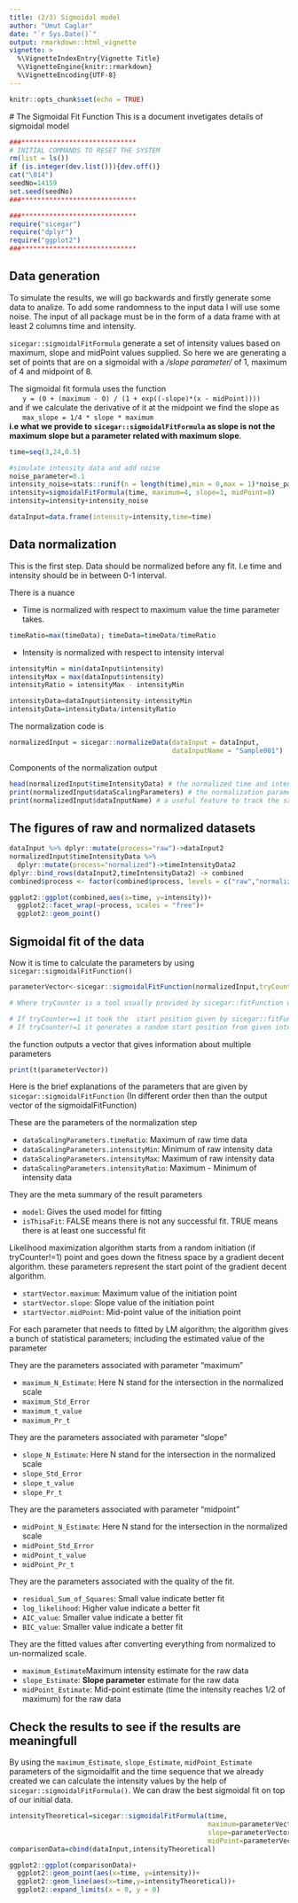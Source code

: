 ```yaml
---
title: (2/3) Sigmoidal model
author: "Umut Caglar"
date: "`r Sys.Date()`"
output: rmarkdown::html_vignette
vignette: >
  %\VignetteIndexEntry{Vignette Title}
  %\VignetteEngine{knitr::rmarkdown}
  %\VignetteEncoding{UTF-8}
---
```

  
```r
knitr::opts_chunk$set(echo = TRUE)
```
  
  # The Sigmoidal Fit Function
  This is a document invetigates details of sigmoidal model 
  
  
  ```r

###*****************************
# INITIAL COMMANDS TO RESET THE SYSTEM
rm(list = ls())
if (is.integer(dev.list())){dev.off()}
cat("\014")
seedNo=14159
set.seed(seedNo)
###*****************************

###*****************************
require("sicegar")
require("dplyr")
require("ggplot2")
###*****************************
```

## Data generation
To simulate the results, we will go backwards and firstly generate some data to analize. To add some randomness to the input data I will use some noise. The input of all package must be in the form of a data frame with at least 2 columns time and intensity. 

`sicegar::sigmoidalFitFormula` generate a set of intensity values based on maximum, slope and midPoint values supplied. So here we are generating a set of points that are on a sigmoidal with a _/slope parameter/_ of 1, maximum of 4 and midpoint of 8.

The sigmoidal fit formula uses the function  
&nbsp;&nbsp;&nbsp;&nbsp;&nbsp;&nbsp;`y = (0 + (maximum - 0) / (1 + exp((-slope)*(x - midPoint))))`  
and if we calculate the derivative of it at the midpoint we find the slope as  
&nbsp;&nbsp;&nbsp;&nbsp;&nbsp;&nbsp;`max_slope = 1/4 * slope * maximum`  
__i.e what we provide to `sicegar::sigmoidalFitFormula` as slope is not the maximum slope but a parameter related with maximum slope__.

```r
time=seq(3,24,0.5)

#simulate intensity data and add noise
noise_parameter=0.1
intensity_noise=stats::runif(n = length(time),min = 0,max = 1)*noise_parameter
intensity=sigmoidalFitFormula(time, maximum=4, slope=1, midPoint=8)
intensity=intensity+intensity_noise

dataInput=data.frame(intensity=intensity,time=time)
```

## Data normalization 

This is the first step. Data should be normalized before any fit. I.e time and intensity should be in between 0-1 interval. 

There is a nuance 

*  Time is normalized with respect to maximum value the time parameter takes.
```r
timeRatio=max(timeData); timeData=timeData/timeRatio
```

*  Intensity is normalized with respect to intensity interval
```r
intensityMin = min(dataInput$intensity)
intensityMax = max(dataInput$intensity)
intensityRatio = intensityMax - intensityMin

intensityData=dataInput$intensity-intensityMin
intensityData=intensityData/intensityRatio
```

The normalization code is 

```r
normalizedInput = sicegar::normalizeData(dataInput = dataInput, 
                                         dataInputName = "Sample001")
```


Components of the normalization output

```r
head(normalizedInput$timeIntensityData) # the normalized time and intensity data
print(normalizedInput$dataScalingParameters) # the normalization parameters that is needed to go back to original scale
print(normalizedInput$dataInputName) # a useful feature to track the sample in all the process
```


## The figures of raw and normalized datasets

```r
dataInput %>% dplyr::mutate(process="raw")->dataInput2
normalizedInput$timeIntensityData %>%
  dplyr::mutate(process="normalized")->timeIntensityData2
dplyr::bind_rows(dataInput2,timeIntensityData2) -> combined
combined$process <- factor(combined$process, levels = c("raw","normalized"))

ggplot2::ggplot(combined,aes(x=time, y=intensity))+
  ggplot2::facet_wrap(~process, scales = "free")+
  ggplot2::geom_point()
```

## Sigmoidal fit of the data

Now it is time to calculate the parameters by using `sicegar::sigmoidalFitFunction()`

```r
parameterVector<-sicegar::sigmoidalFitFunction(normalizedInput,tryCounter=2)

# Where tryCounter is a tool usually provided by sicegar::fitFunction when the sicegar::sigmoidalFitFunction is called from sicegar::fitFunction. 

# If tryCounter==1 it took the  start position given by sicegar::fitFunction
# If tryCounter!=1 it generates a random start position from given interval
```

the function outputs a vector that gives information about multiple parameters

```r
print(t(parameterVector))
```

Here is the brief explanations of the parameters that are given by `sicegar::sigmoidalFitFunction` (In different order then than the output vector of the sigmoidalFitFunction)

These are the parameters of the normalization step 

* `dataScalingParameters.timeRatio`: Maximum of raw time data       
* `dataScalingParameters.intensityMin`: Minimum of raw intensity data
* `dataScalingParameters.intensityMax`: Maximum of raw intensity data
* `dataScalingParameters.intensityRatio`: Maximum - Minimum of intensity data

They are the meta summary of the result parameters

* `model`: Gives the used model for fitting
* `isThisaFit`: FALSE means there is not any successful fit. TRUE means there is at least one successful fit 

Likelihood maximization algorithm starts from a random initiation (if tryCounter!=1) point and goes down the fitness space by a gradient decent algorithm. these parameters represent the start point of the gradient decent algorithm. 

* `startVector.maximum`: Maximum value of the initiation point
* `startVector.slope`: Slope value of the initiation point
* `startVector.midPoint`: Mid-point value of the initiation point


For each parameter that needs to fitted by LM algorithm; the algorithm gives a bunch of statistical parameters; including the estimated value of the parameter

They are the parameters associated with parameter "maximum"

* `maximum_N_Estimate`: Here N stand for the intersection in the normalized scale
* `maximum_Std_Error`
* `maximum_t_value`
* `maximum_Pr_t`

They are the parameters associated with parameter "slope"

* `slope_N_Estimate`: Here N stand for the intersection in the normalized scale
* `slope_Std_Error`
* `slope_t_value`
* `slope_Pr_t`

They are the parameters associated with parameter "midpoint"

* `midPoint_N_Estimate`: Here N stand for the intersection in the normalized scale
* `midPoint_Std_Error`
* `midPoint_t_value`
* `midPoint_Pr_t`

They are the parameters associated with the quality of the fit. 

* `residual_Sum_of_Squares`: Small value indicate better fit
* `log_likelihood`: Higher value indicate a better fit
* `AIC_value`: Smaller value indicate a better fit
* `BIC_value`: Smaller value indicate a better fit

They are the fitted values after converting everything from normalized to un-normalized scale. 

* `maximum_Estimate`Maximum intensity estimate for the raw data
* `slope_Estimate`: __Slope parameter__ estimate for the raw data 
* `midPoint_Estimate`: Mid-point estimate (time the intensity reaches 1/2 of maximum) for the raw data

## Check the results to see if the results are meaningfull

By using the `maximum_Estimate`, `slope_Estimate`, `midPoint_Estimate` parameters of the sigmoidalfit and the time sequence that we already created we can calculate the intensity values by the help of `sicegar::sigmoidalFitFormula()`. We can draw the best sigmoidal fit on top of our initial data.

```r
intensityTheoretical=sicegar::sigmoidalFitFormula(time,
                                                  maximum=parameterVector$maximum_Estimate,
                                                  slope=parameterVector$slope_Estimate,
                                                  midPoint=parameterVector$midPoint_Estimate)
comparisonData=cbind(dataInput,intensityTheoretical)

ggplot2::ggplot(comparisonData)+
  ggplot2::geom_point(aes(x=time, y=intensity))+
  ggplot2::geom_line(aes(x=time,y=intensityTheoretical))+
  ggplot2::expand_limits(x = 0, y = 0)
```
